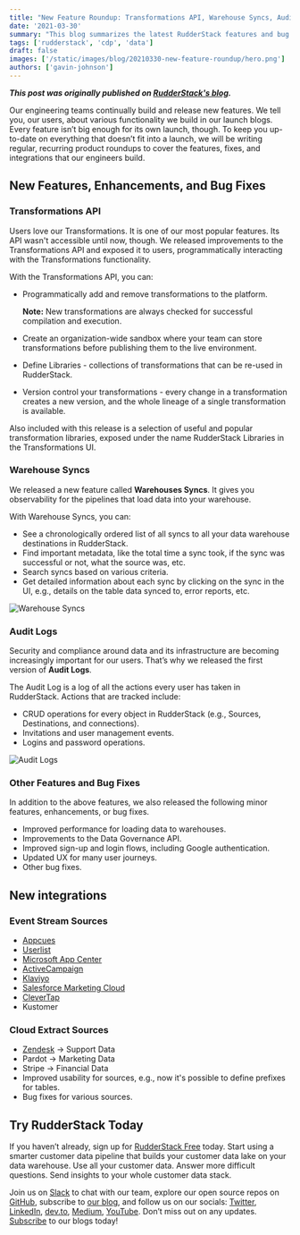 ```yaml
---
title: "New Feature Roundup: Transformations API, Warehouse Syncs, Audit Logs, and More"
date: '2021-03-30'
summary: "This blog summarizes the latest RudderStack features and bug fixes for March 2021 - including Transformations API, Warehouse Syncs, and Audit Logs."
tags: ['rudderstack', 'cdp', 'data']
draft: false
images: ['/static/images/blog/20210330-new-feature-roundup/hero.png']
authors: ['gavin-johnson']
---
```


***This post was originally published on [RudderStack's blog](https://rudderstack.com/blog/new-feature-roundup-2021-03-3).***
<br />

Our engineering teams continually build and release new features. We tell you, our users, about various functionality we build in our launch blogs. Every feature isn’t big enough for its own launch, though. To keep you up-to-date on everything that doesn’t fit into a launch, we will be writing regular, recurring product roundups to cover the features, fixes, and integrations that our engineers build.

## New Features, Enhancements, and Bug Fixes

### Transformations API

Users love our Transformations. It is one of our most popular features. Its API wasn't accessible until now, though. We released improvements to the Transformations API and exposed it to users, programmatically interacting with the Transformations functionality.

With the Transformations API, you can:



*   Programmatically add and remove transformations to the platform.

    **Note:** New transformations are always checked for successful compilation and execution.

*   Create an organization-wide sandbox where your team can store transformations before publishing them to the live environment.
*   Define Libraries - collections of transformations that can be re-used in RudderStack.
*   Version control your transformations - every change in a transformation creates a new version, and the whole lineage of a single transformation is available.

Also included with this release is a selection of useful and popular transformation libraries, exposed under the name RudderStack Libraries in the Transformations UI.


### Warehouse Syncs

We released a new feature called **Warehouses Syncs**. It gives you observability for the pipelines that load data into your warehouse.

With Warehouse Syncs, you can:
*   See a chronologically ordered list of all syncs to all your data warehouse destinations in RudderStack.
*   Find important metadata, like the total time a sync took, if the sync was successful or not, what the source was, etc.
*   Search syncs based on various criteria.
*   Get detailed information about each sync by clicking on the sync in the UI, e.g., details on the table data synced to, error reports, etc.

![Warehouse Syncs](/static/images/blog/20210330-new-feature-roundup/productroundupwarehousesyncs02.png)

### Audit Logs

Security and compliance around data and its infrastructure are becoming increasingly important for our users. That’s why we released the first version of **Audit Logs**.

The Audit Log is a log of all the actions every user has taken in RudderStack. Actions that are tracked include:
*   CRUD operations for every object in RudderStack (e.g., Sources, Destinations, and connections).
*   Invitations and user management events.
*   Logins and password operations.

![Audit Logs](/static/images/blog/20210330-new-feature-roundup/productroundupauditlog.png)

### Other Features and Bug Fixes

In addition to the above features, we also released the following minor features, enhancements, or bug fixes.
*   Improved performance for loading data to warehouses.
*   Improvements to the Data Governance API.
*   Improved sign-up and login flows, including Google authentication.
*   Updated UX for many user journeys.
*   Other bug fixes.

## New integrations

### Event Stream Sources
*   [Appcues](https://rudderstack.com/integration/appcues/)
*   [Userlist](https://rudderstack.com/integration/userlist/)
*   [Microsoft App Center](https://rudderstack.com/integration/app-center/)
*   [ActiveCampaign](https://rudderstack.com/integration/activecampaign/)
*   [Klaviyo](https://rudderstack.com/integration/klaviyo/) 
*   [Salesforce Marketing Cloud](https://rudderstack.com/integration/salesforce-marketing-cloud/)
*   [CleverTap](https://rudderstack.com/integration/clevertap/)
*   Kustomer

### Cloud Extract Sources
*   [Zendesk](https://rudderstack.com/integration/zendesk-source/) → Support Data
*   Pardot → Marketing Data
*   Stripe → Financial Data
*   Improved usability for sources, e.g., now it's possible to define prefixes for tables.
*   Bug fixes for various sources.


## Try RudderStack Today

If you haven’t already, sign up for [RudderStack Free](https://app.rudderlabs.com/signup?type=freetrial) today. Start using a smarter customer data pipeline that builds your customer data lake on your data warehouse. Use all your customer data. Answer more difficult questions. Send insights to your whole customer data stack.

Join us on [Slack](https://resources.rudderstack.com/join-rudderstack-slack) to chat with our team, explore our open source repos on [GitHub](https://github.com/rudderlabs), subscribe to [our blog](https://rudderstack.com/blog/), and follow us on our socials: [Twitter](https://twitter.com/RudderStack), [LinkedIn](https://www.linkedin.com/company/rudderlabs/), [dev.to](https://dev.to/rudderstack), [Medium](https://rudderstack.medium.com/), [YouTube](https://www.youtube.com/channel/UCgV-B77bV_-LOmKYHw8jvBw). Don’t miss out on any updates. [Subscribe](https://rudderstack.com/blog/) to our blogs today!